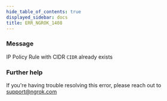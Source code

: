 ```yaml
---
hide_table_of_contents: true
displayed_sidebar: docs
title: ERR_NGROK_1408
---
```


### Message

IP Policy Rule with CIDR `CIDR` already exists

<ErrorDetails />

### Further help

If you're having trouble resolving this error, please reach out to [support@ngrok.com](mailto:support@ngrok.com?subject=Help%20with%20ERR_NGROK_1408)
